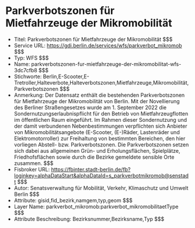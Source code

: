 # Parkverbotszonen für Mietfahrzeuge der Mikromobilität
- Titel: Parkverbotszonen für Mietfahrzeuge der Mikromobilität $$$
- Service URL: https://gdi.berlin.de/services/wfs/parkverbot_mikromob $$$
- Typ: WFS $$$
- Name: parkverbotszonen-fur-mietfahrzeuge-der-mikromobilitat-wfs-3dc7cfb8 $$$
- Stichworte: Berlin,E-Scooter,E-Tretroller,Halteverbote,Halteverbotszonen,Mietfahrzeuge,Mikromobilität,Parkverbotszonen $$$
- Anmerkung: Der Datensatz enthält die bestehenden Parkverbotszonen für Mietfahrzeuge der Mikromobilität von Berlin. Mit der Novellierung des Berliner Straßengesetzes wurde am 1. September 2022 die Sondernutzungserlaubnispflicht für den Betrieb von Mietfahrzeugflotten im öffentlichen Raum eingeführt.
Im Rahmen dieser Sondernutzung und der damit verbundenen Nebenbestimmungen verpflichten sich Anbieter von Mikromobilitätsangebote  (E-Scooter, (E-)Räder, Lastenräder und Elektromotorroller) zur Freihaltung von bestimmten Bereichen, den hier vorliegen Abstell- bzw. Parkverbotszonen. Die Parkverbotszonen setzen sich dabei aus allgemeinen Grün- und Erholungsflächen, Spielplätze, Friedhofsflächen sowie durch die Bezirke gemeldete sensible Orte zusammen. $$$
- Fisbroker URL: https://fbinter.stadt-berlin.de/fb?loginkey=alphaDataStart&alphaDataId=s_parkverbotmikromob@senstadt $$$
- Autor: Senatsverwaltung für Mobilität, Verkehr, Klimaschutz und Umwelt Berlin $$$
- Attribute: gisid,fid_bezirk,namgem,typ,geom $$$
- Layer Name: parkverbot_mikromob:parkverbot_mikromobilitaetType $$$
- Attribute Beschreibung: Bezirksnummer,Bezirksname,Typ $$$
